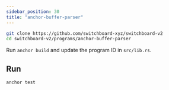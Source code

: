 ```yaml
---
sidebar_position: 30
title: "anchor-buffer-parser"
---
```


```bash
git clone https://github.com/switchboard-xyz/switchboard-v2
cd switchboard-v2/programs/anchor-buffer-parser
```

Run `anchor build` and update the program ID in `src/lib.rs`.

<!-- TODO: Add commands to update pubkey -->

## Run

```bash
anchor test
```

